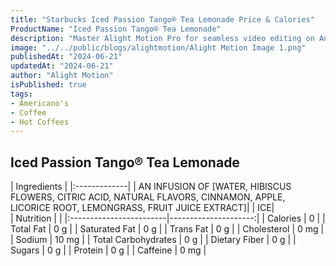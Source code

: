 ```yaml
---
title: "Starbucks Iced Passion Tango® Tea Lemonade Price & Calories"
ProductName: "Iced Passion Tango® Tea Lemonade" 
description: "Master Alight Motion Pro for seamless video editing on Android, iOS, and Tablets with our ultimate guide, unlocking advanced features and elevating your skills in 2024!"
image: "../../public/blogs/alightmotion/Alight Motion Image 1.png"
publishedAt: "2024-06-21"
updatedAt: "2024-06-21"
author: "Alight Motion"
isPublished: true
tags:
- Americano's
- Coffee
- Hot Coffees   
---
```


## Iced Passion Tango® Tea Lemonade 
  
<div className="tables-container">
  <div className="table-wrapper">
    | Ingredients  |
    |:-------------|
    | AN INFUSION OF [WATER, HIBISCUS FLOWERS, CITRIC ACID, NATURAL FLAVORS, CINNAMON, APPLE, LICORICE ROOT, LEMONGRASS, FRUIT JUICE EXTRACT]|
    | ICE|
  </div>
  <div className="table-wrapper">
    | Nutrition               |                      |  
    |:------------------------|---------------------:|
    | Calories                | 0                   |
    | Total Fat               | 0 g                  |
    | Saturated Fat           | 0 g                  |
    | Trans Fat               | 0 g                  |
    | Cholesterol             | 0 mg                 |
    | Sodium                  | 10 mg                |
    | Total Carbohydrates     | 0 g                 |
    | Dietary Fiber           | 0 g                  |
    | Sugars                  | 0 g                 |
    | Protein                 | 0 g                  |
    | Caffeine                | 0 mg                |
  </div>
</div>
<style jsx>{`
  .tables-container {
    display: flex;
    flex-direction: row;
    gap: 30px;
  }
  .table-wrapper {
    width: 500px; /* Adjust as needed */
  }
  @media (max-width: 768px) {
    .tables-container {
      flex-direction: column;
      gap: 0px; /* Adjust as needed */
    }
    .table-wrapper {
      width: 100%; /* Adjust as needed */
    }
  }
`}</style>
